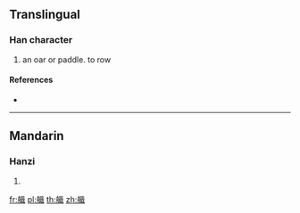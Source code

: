{{character info/new}}
==Translingual==

===Han character===
{{Han char|rn=137|rad=舟|as=13|sn=19|four=|canj=HYRJI}}

# an oar or paddle. to row

====References====
* {{Han ref|kx=1012.540|dkj=30567|dj=1471.260|hdz=53068.190|uh=8265|ud=33381}}

----

==Mandarin==

===Hanzi===
{{cmn-hanzi|pin=[[jiè]] ([[jie4]])|wg=chieh<sup>4</sup>}}

# {{defn|lang=cmn|sort=舟13}}

[[fr:艥]]
[[pl:艥]]
[[th:艥]]
[[zh:艥]]